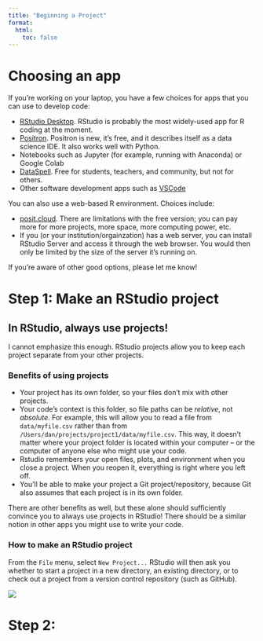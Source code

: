 ```yaml
---
title: "Beginning a Project"
format:
  html:
    toc: false
---
```


# Choosing an app

If you're working on your laptop, you have a few choices for apps that you can use to develop code:

-   [RStudio Desktop](https://posit.co/download/rstudio-desktop/){target="_blank"}. RStudio is probably the most widely-used app for R coding at the moment.
-   [Positron](https://positron.posit.co/){target="_blank"}. Positron is new, it's free, and it describes itself as a data science IDE. It also works well with Python.
-   Notebooks such as Jupyter (for example, running with Anaconda) or Google Colab
-   [DataSpell](https://www.jetbrains.com/dataspell/){target="_blank"}. Free for students, teachers, and community, but not for others.
-   Other software development apps such as [VSCode](https://code.visualstudio.com/){target="_blank"}

You can also use a web-based R environment. Choices include:

-   [posit.cloud](https://posit.cloud/){target="_blank"}. There are limitations with the free version; you can pay more for more projects, more space, more computing power, etc.
-   If you (or your institution/orgainzation) has a web server, you can install RStudio Server and access it through the web browser. You would then only be limited by the size of the server it's running on.

If you're aware of other good options, please let me know!

# Step 1: Make an RStudio project

## In RStudio, always use projects!

I cannot emphasize this enough. RStudio projects allow you to keep each project separate from your other projects.

### Benefits of using projects

-   Your project has its own folder, so your files don't mix with other projects.
-   Your code's context is this folder, so file paths can be *relative*, not *absolute*. For example, this will allow you to read a file from `data/myfile.csv` rather than from `/Users/dan/projects/project1/data/myfile.csv`. This way, it doesn't matter where your project folder is located within your computer -- or the computer of anyone else who might use your code.
-   Rstudio remembers your open files, plots, and environment when you close a project. When you reopen it, everything is right where you left off.
-   You'll be able to make your project a Git project/repository, because Git also assumes that each project is in its own folder.

There are other benefits as well, but these alone should sufficiently convince you to always use projects in RStudio! There should be a similar notion in other apps you might use to write your code.

### How to make an RStudio project

From the `File` menu, select `New Project...` RStudio will then ask you whether to start a project in a new directory, an existing directory, or to check out a project from a version control repository (such as GitHub).

![](images/clipboard-3079142475.png)

# Step 2:
